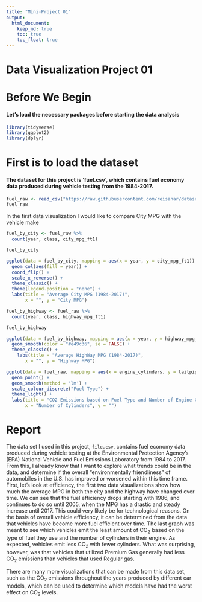 ---
title: "Mini-Project 01"
output: 
  html_document:
    keep_md: true
    toc: true
    toc_float: true
---

# Data Visualization Project 01

# Before We Begin
#### Let's load the necessary packages before starting the data analysis

```{r}
library(tidyverse)
library(ggplot2)
library(dplyr)
```


# First is to load the dataset
#### The dataset for this project is 'fuel.csv', which contains fuel economy data produced during vehicle testing from the 1984-2017. 

```{r}
fuel_raw <- read_csv("https://raw.githubusercontent.com/reisanar/datasets/master/fuel.csv")
fuel_raw
```

In the first data visualization I would like to compare City MPG with the vehicle make

```{r}
fuel_by_city <- fuel_raw %>%
  count(year, class, city_mpg_ft1)
```


```{r}
fuel_by_city
```
```{r}
ggplot(data = fuel_by_city, mapping = aes(x = year, y = city_mpg_ft1)) + 
  geom_col(aes(fill = year)) +
  coord_flip() + 
  scale_x_reverse() +
  theme_classic() +
  theme(legend.position = "none") +
  labs(title = "Average City MPG (1984-2017)",
       x = "", y = "City MPG")
```

```{r}
fuel_by_highway <- fuel_raw %>%
  count(year, class, highway_mpg_ft1)

fuel_by_highway
```

```{r}
ggplot(data = fuel_by_highway, mapping = aes(x = year, y = highway_mpg_ft1)) + 
  geom_smooth(color = "#e49c36", se = FALSE) +
  theme_classic() +
    labs(title = "Average HighWay MPG (1984-2017)",
       x = "", y = "Highway MPG")
```


```{r}
ggplot(data = fuel_raw, mapping = aes(x = engine_cylinders, y = tailpipe_co2_in_grams_mile_ft1, color = fuel_type)) +
  geom_point() +
  geom_smooth(method = 'lm') +
  scale_colour_discrete("Fuel Type") +
  theme_light() +
  labs(title = "CO2 Emissions based on Fuel Type and Number of Engine Cylinders",
       x = "Number of Cylinders", y = "")
```

# Report

The data set I used in this project, `file.csv`, contains fuel economy data produced during vehicle testing at the Environmental Protection Agency’s (EPA) National Vehicle and Fuel Emissions Laboratory from 1984 to 2017. From this, I already know that I want to explore what trends could be in the data, and determine if the overall "environmentally friendliness" of automobiles in the U.S. has improved or worsened within this time frame. First, let's look at efficiency, the first two data visualizations show how much the average MPG in both the city and the highway have changed over time. We can see that the fuel efficiency drops starting with 1986, and continues to do so until 2005, when the MPG has a drastic and steady increase until 2017. This could very likely be for technological reasons. On the basis of overall vehicle efficiency, it can be determined from the data that vehicles have become more fuel efficient over time. The last graph was meant to see which vehicles emit the least amount of CO~2~ based on the type of fuel they use and the number of cylinders in their engine. As expected, vehicles emit less CO~2~ with fewer cylinders. What was surprising, however, was that vehicles that utilized Premium Gas generally had less CO~2~ emissions than vehicles that used Regular gas.

There are many more visualizations that can be made from this data set, such as the CO~2~ emissions throughout the years produced by different car models, which can be used to determine which models have had the worst effect on CO~2~ levels.

